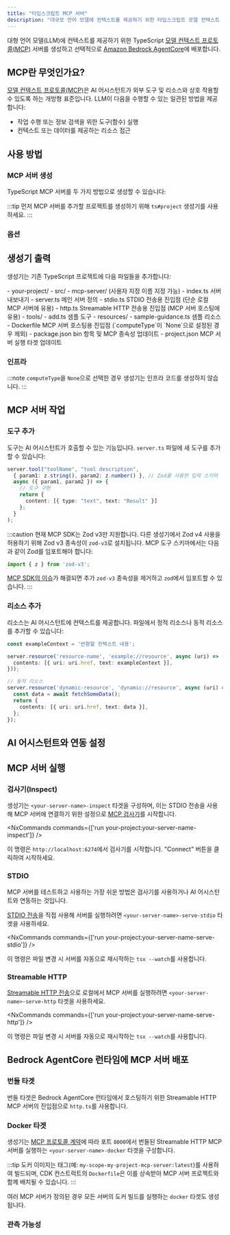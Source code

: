 ```yaml
---
title: "타입스크립트 MCP 서버"
description: "대규모 언어 모델에 컨텍스트를 제공하기 위한 타입스크립트 모델 컨텍스트 프로토콜(MCP) 서버 생성"
---
```





대형 언어 모델(LLM)에 컨텍스트를 제공하기 위한 TypeScript [모델 컨텍스트 프로토콜(MCP)](https://modelcontextprotocol.io/) 서버를 생성하고 선택적으로 [Amazon Bedrock AgentCore](https://docs.aws.amazon.com/bedrock-agentcore/latest/devguide/)에 배포합니다.

## MCP란 무엇인가요?

[모델 컨텍스트 프로토콜(MCP)](https://modelcontextprotocol.io/)은 AI 어시스턴트가 외부 도구 및 리소스와 상호 작용할 수 있도록 하는 개방형 표준입니다. LLM이 다음을 수행할 수 있는 일관된 방법을 제공합니다:

- 작업 수행 또는 정보 검색을 위한 도구(함수) 실행
- 컨텍스트 또는 데이터를 제공하는 리소스 접근

## 사용 방법

### MCP 서버 생성

TypeScript MCP 서버를 두 가지 방법으로 생성할 수 있습니다:

<RunGenerator generator="ts#mcp-server" />

:::tip
먼저 MCP 서버를 추가할 프로젝트를 생성하기 위해 <Link path="/guides/typescript-project">`ts#project`</Link> 생성기를 사용하세요.
:::

### 옵션

<GeneratorParameters generator="ts#mcp-server" />

## 생성기 출력

생성기는 기존 TypeScript 프로젝트에 다음 파일들을 추가합니다:

<FileTree>
  - your-project/
    - src/
      - mcp-server/ (사용자 지정 이름 지정 가능)
        - index.ts 서버 내보내기
        - server.ts 메인 서버 정의
        - stdio.ts STDIO 전송용 진입점 (단순 로컬 MCP 서버에 유용)
        - http.ts Streamable HTTP 전송용 진입점 (MCP 서버 호스팅에 유용)
        - tools/
          - add.ts 샘플 도구
        - resources/
          - sample-guidance.ts 샘플 리소스
        - Dockerfile MCP 서버 호스팅용 진입점 (`computeType`이 `None`으로 설정된 경우 제외)
    - package.json bin 항목 및 MCP 종속성 업데이트
    - project.json MCP 서버 실행 타겟 업데이트
</FileTree>

### 인프라

:::note
`computeType`을 `None`으로 선택한 경우 생성기는 인프라 코드를 생성하지 않습니다.
:::

<Snippet name="shared-constructs" />

<Snippet name="mcp/shared-constructs" />

## MCP 서버 작업

### 도구 추가

도구는 AI 어시스턴트가 호출할 수 있는 기능입니다. `server.ts` 파일에 새 도구를 추가할 수 있습니다:

```typescript
server.tool("toolName", "tool description",
  { param1: z.string(), param2: z.number() }, // Zod를 사용한 입력 스키마
  async ({ param1, param2 }) => {
    // 도구 구현
    return {
      content: [{ type: "text", text: "Result" }]
    };
  }
);
```

:::caution
현재 MCP SDK는 Zod v3만 지원합니다. 다른 생성기에서 Zod v4 사용을 허용하기 위해 Zod v3 종속성이 `zod-v3`로 설치됩니다. MCP 도구 스키마에서는 다음과 같이 Zod를 임포트해야 합니다:

```ts
import { z } from 'zod-v3';
```

[MCP SDK의 이슈](https://github.com/modelcontextprotocol/typescript-sdk/issues/164)가 해결되면 추가 `zod-v3` 종속성을 제거하고 `zod`에서 임포트할 수 있습니다.
:::

### 리소스 추가

리소스는 AI 어시스턴트에 컨텍스트를 제공합니다. 파일에서 정적 리소스나 동적 리소스를 추가할 수 있습니다:

```typescript
const exampleContext = '반환할 컨텍스트 내용';

server.resource('resource-name', 'example://resource', async (uri) => ({
  contents: [{ uri: uri.href, text: exampleContext }],
}));

// 동적 리소스
server.resource('dynamic-resource', 'dynamic://resource', async (uri) => {
  const data = await fetchSomeData();
  return {
    contents: [{ uri: uri.href, text: data }],
  };
});
```

## AI 어시스턴트와 연동 설정

<Snippet name="mcp/configuration-ts" parentHeading="Configuring with AI Assistants" />

## MCP 서버 실행

### 검사기(Inspect)

생성기는 `<your-server-name>-inspect` 타겟을 구성하며, 이는 STDIO 전송을 사용해 MCP 서버에 연결하기 위한 설정으로 [MCP 검사기](https://github.com/modelcontextprotocol/inspector)를 시작합니다.

<NxCommands commands={['run your-project:your-server-name-inspect']} />

이 명령은 `http://localhost:6274`에서 검사기를 시작합니다. "Connect" 버튼을 클릭하여 시작하세요.

### STDIO

MCP 서버를 테스트하고 사용하는 가장 쉬운 방법은 검사기를 사용하거나 AI 어시스턴트와 연동하는 것입니다.

[STDIO 전송](https://modelcontextprotocol.io/docs/concepts/transports#standard-input%2Foutput-stdio)을 직접 사용해 서버를 실행하려면 `<your-server-name>-serve-stdio` 타겟을 사용하세요.

<NxCommands commands={['run your-project:your-server-name-serve-stdio']} />

이 명령은 파일 변경 시 서버를 자동으로 재시작하는 `tsx --watch`를 사용합니다.

### Streamable HTTP

[Streamable HTTP 전송](https://modelcontextprotocol.io/docs/concepts/transports#streamable-http)으로 로컬에서 MCP 서버를 실행하려면 `<your-server-name>-serve-http` 타겟을 사용하세요.

<NxCommands commands={['run your-project:your-server-name-serve-http']} />

이 명령은 파일 변경 시 서버를 자동으로 재시작하는 `tsx --watch`를 사용합니다.

## Bedrock AgentCore 런타임에 MCP 서버 배포

<Snippet name="mcp/bedrock-deployment" parentHeading="Deploying Your MCP Server to Bedrock AgentCore Runtime" />

### 번들 타겟

<Snippet name="ts-bundle" />

번들 타겟은 Bedrock AgentCore 런타임에서 호스팅하기 위한 Streamable HTTP MCP 서버의 진입점으로 `http.ts`를 사용합니다.

### Docker 타겟

생성기는 [MCP 프로토콜 계약](https://docs.aws.amazon.com/bedrock-agentcore/latest/devguide/runtime-service-contract.html#mcp-protocol-contract)에 따라 포트 `8000`에서 번들된 Streamable HTTP MCP 서버를 실행하는 `<your-server-name>-docker` 타겟을 구성합니다.

:::tip
도커 이미지는 태그(예: `my-scope-my-project-mcp-server:latest`)를 사용하여 빌드되며, CDK 컨스트럭트의 `Dockerfile`은 이를 상속받아 MCP 서버 프로젝트와 함께 배치될 수 있습니다.
:::

여러 MCP 서버가 정의된 경우 모든 서버의 도커 빌드를 실행하는 `docker` 타겟도 생성됩니다.

### 관측 가능성

<Snippet name="mcp/observability" parentHeading="Observability" />
